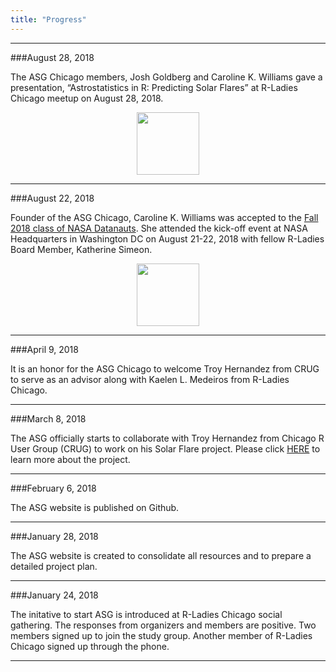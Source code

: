 ```yaml
---
title: "Progress"
---
```


***

###August 28, 2018

The ASG Chicago members, Josh Goldberg and Caroline K. Williams gave a presentation, "Astrostatistics in R: Predicting Solar Flares" at R-Ladies Chicago meetup on August 28, 2018.  
<p>
<center><img src="image/SolarFlare1.jpg" style="width:100px;"></center>

***

###August 22, 2018

Founder of the ASG Chicago, Caroline K. Williams was accepted to the [Fall 2018 class of NASA Datanauts](https://open.nasa.gov/blog/welcome-fall-2018-class-nasa-datanauts/). She attended the kick-off event at NASA Headquarters in Washington DC on August 21-22, 2018 with fellow R-Ladies Board Member, Katherine Simeon. 
<p>
<center><img src="image/datanauts1.jpg" style="width:100px;"></center>

***

###April 9, 2018

It is an honor for the ASG Chicago to welcome Troy Hernandez from CRUG to serve as an advisor along with Kaelen L. Medeiros from R-Ladies Chicago. 

***

###March 8, 2018

The ASG officially starts to collaborate with Troy Hernandez from Chicago R User Group (CRUG) to work on his Solar Flare project. Please click [HERE](https://github.com/Chicago-R-User-Group/2017-n5-Meetup-SolarFlares) to learn more about the project.

***

###February 6, 2018

The ASG website is published on Github.

***

###January 28, 2018

The ASG website is created to consolidate all resources and to prepare a detailed project plan. 

***

###January 24, 2018

The initative to start ASG is introduced at R-Ladies Chicago social gathering. The responses from organizers and members are positive. Two members signed up to join the study group. Another member of R-Ladies Chicago signed up through the phone.

***
